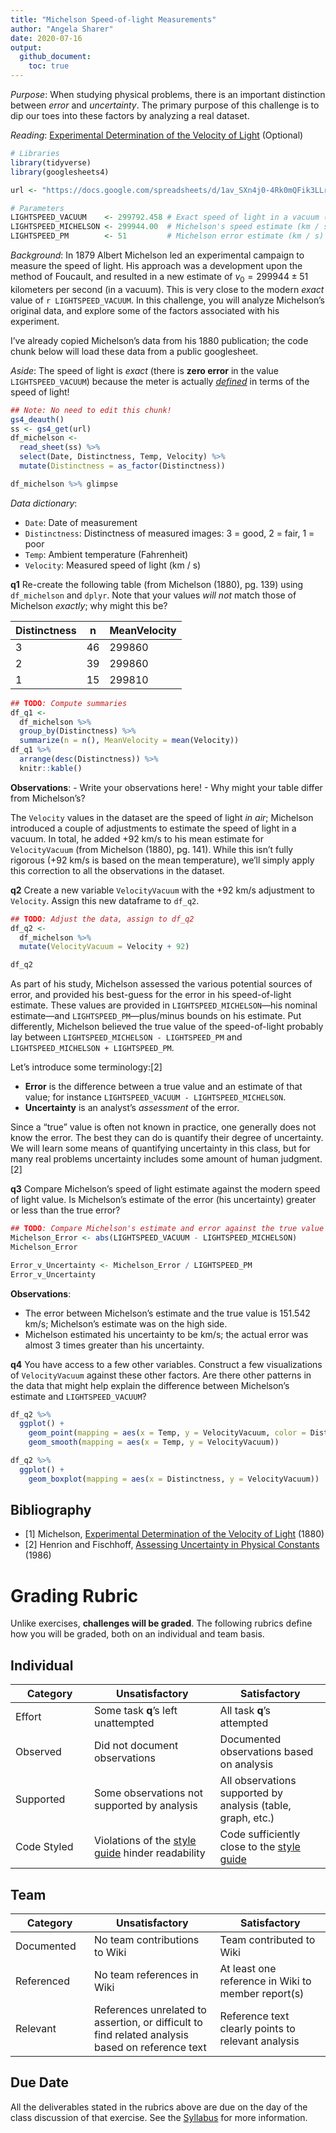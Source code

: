```yaml
---
title: "Michelson Speed-of-light Measurements"
author: "Angela Sharer"
date: 2020-07-16
output:
  github_document:
    toc: true
---
```


*Purpose*: When studying physical problems, there is an important distinction
between *error* and *uncertainty*. The primary purpose of this challenge is to
dip our toes into these factors by analyzing a real dataset.

*Reading*: [Experimental Determination of the Velocity of Light](https://play.google.com/books/reader?id=343nAAAAMAAJ&hl=en&pg=GBS.PA115) (Optional)


```r
# Libraries
library(tidyverse)
library(googlesheets4)

url <- "https://docs.google.com/spreadsheets/d/1av_SXn4j0-4Rk0mQFik3LLr-uf0YdA06i3ugE6n-Zdo/edit?usp=sharing"

# Parameters
LIGHTSPEED_VACUUM    <- 299792.458 # Exact speed of light in a vacuum (km / s)
LIGHTSPEED_MICHELSON <- 299944.00  # Michelson's speed estimate (km / s)
LIGHTSPEED_PM        <- 51         # Michelson error estimate (km / s)
```

*Background*: In 1879 Albert Michelson led an experimental campaign to measure
the speed of light. His approach was a development upon the method of Foucault,
and resulted in a new estimate of $v_0 = 299944 \pm 51$ kilometers per second
(in a vacuum). This is very close to the modern *exact* value of `r
LIGHTSPEED_VACUUM`. In this challenge, you will analyze Michelson's original
data, and explore some of the factors associated with his experiment.

I've already copied Michelson's data from his 1880 publication; the code chunk
below will load these data from a public googlesheet.

*Aside*: The speed of light is *exact* (there is **zero error** in the value
`LIGHTSPEED_VACUUM`) because the meter is actually
[*defined*](https://en.wikipedia.org/wiki/Metre#Speed_of_light_definition) in
terms of the speed of light!

```r
## Note: No need to edit this chunk!
gs4_deauth()
ss <- gs4_get(url)
df_michelson <-
  read_sheet(ss) %>%
  select(Date, Distinctness, Temp, Velocity) %>%
  mutate(Distinctness = as_factor(Distinctness))

df_michelson %>% glimpse
```

*Data dictionary*:

- `Date`: Date of measurement
- `Distinctness`: Distinctness of measured images: 3 = good, 2 = fair, 1 = poor
- `Temp`: Ambient temperature (Fahrenheit)
- `Velocity`: Measured speed of light (km / s)

__q1__ Re-create the following table (from Michelson (1880), pg. 139) using
`df_michelson` and `dplyr`. Note that your values *will not* match those of
Michelson *exactly*; why might this be?

| Distinctness | n  | MeanVelocity |
|--------------|----|----------|
|            3 | 46 |   299860 |
|            2 | 39 |   299860 |
|            1 | 15 |   299810 |

```r
## TODO: Compute summaries
df_q1 <- 
  df_michelson %>%
  group_by(Distinctness) %>%
  summarize(n = n(), MeanVelocity = mean(Velocity))
df_q1 %>%
  arrange(desc(Distinctness)) %>%
  knitr::kable()
```

**Observations**:
- Write your observations here!
- Why might your table differ from Michelson's?

The `Velocity` values in the dataset are the speed of light *in air*; Michelson
introduced a couple of adjustments to estimate the speed of light in a vacuum.
In total, he added $+92$ km/s to his mean estimate for `VelocityVacuum` (from
Michelson (1880), pg. 141). While this isn't fully rigorous ($+92$ km/s is based
on the mean temperature), we'll simply apply this correction to all the
observations in the dataset.

__q2__ Create a new variable `VelocityVacuum` with the $+92$ km/s adjustment to
`Velocity`. Assign this new dataframe to `df_q2`.

```r
## TODO: Adjust the data, assign to df_q2
df_q2 <- 
  df_michelson %>%
  mutate(VelocityVacuum = Velocity + 92)

df_q2
```

As part of his study, Michelson assessed the various potential sources of error,
and provided his best-guess for the error in his speed-of-light estimate. These
values are provided in `LIGHTSPEED_MICHELSON`---his nominal estimate---and
`LIGHTSPEED_PM`---plus/minus bounds on his estimate. Put differently, Michelson
believed the true value of the speed-of-light probably lay between
`LIGHTSPEED_MICHELSON - LIGHTSPEED_PM` and `LIGHTSPEED_MICHELSON +
LIGHTSPEED_PM`.

Let's introduce some terminology:[2]

- **Error** is the difference between a true value and an estimate of that
  value; for instance `LIGHTSPEED_VACUUM - LIGHTSPEED_MICHELSON`.
- **Uncertainty** is an analyst's *assessment* of the error.

Since a "true" value is often not known in practice, one generally does not know
the error. The best they can do is quantify their degree of uncertainty. We will
learn some means of quantifying uncertainty in this class, but for many real
problems uncertainty includes some amount of human judgment.[2]

__q3__ Compare Michelson's speed of light estimate against the modern speed of
light value. Is Michelson's estimate of the error (his uncertainty) greater or
less than the true error?

```r
## TODO: Compare Michelson's estimate and error against the true value
Michelson_Error <- abs(LIGHTSPEED_VACUUM - LIGHTSPEED_MICHELSON)
Michelson_Error

Error_v_Uncertainty <- Michelson_Error / LIGHTSPEED_PM
Error_v_Uncertainty
```

**Observations**:

- The error between Michelson's estimate and the true value is 151.542 km/s; Michelson's estimate was on the high side.
- Michelson estimated his uncertainty to be \pm 51 km/s; the actual error was almost 3 times greater than his uncertainty.


__q4__ You have access to a few other variables. Construct a few visualizations
of `VelocityVacuum` against these other factors. Are there other patterns in the
data that might help explain the difference between Michelson's estimate and
`LIGHTSPEED_VACUUM`?

```r
df_q2 %>%
  ggplot() +
    geom_point(mapping = aes(x = Temp, y = VelocityVacuum, color = Distinctness)) +
    geom_smooth(mapping = aes(x = Temp, y = VelocityVacuum))

df_q2 %>%
  ggplot() +
    geom_boxplot(mapping = aes(x = Distinctness, y = VelocityVacuum))
```



## Bibliography

- [1] Michelson, [Experimental Determination of the Velocity of Light](https://play.google.com/books/reader?id=343nAAAAMAAJ&hl=en&pg=GBS.PA115) (1880)
- [2] Henrion and Fischhoff, [Assessing Uncertainty in Physical Constants](https://www.cmu.edu/epp/people/faculty/research/Fischoff-Henrion-Assessing%20uncertainty%20in%20physical%20constants.pdf) (1986)









<!-- include-rubric -->
# Grading Rubric
<!-- -------------------------------------------------- -->

Unlike exercises, **challenges will be graded**. The following rubrics define how you will be graded, both on an individual and team basis.

## Individual
<!-- ------------------------- -->

| Category | Unsatisfactory | Satisfactory |
|----------|----------------|--------------|
| Effort | Some task __q__'s left unattempted | All task __q__'s attempted |
| Observed | Did not document observations | Documented observations based on analysis |
| Supported | Some observations not supported by analysis | All observations supported by analysis (table, graph, etc.) |
| Code Styled | Violations of the [style guide](https://style.tidyverse.org/) hinder readability | Code sufficiently close to the [style guide](https://style.tidyverse.org/) |

## Team
<!-- ------------------------- -->

| Category | Unsatisfactory | Satisfactory |
|----------|----------------|--------------|
| Documented | No team contributions to Wiki | Team contributed to Wiki |
| Referenced | No team references in Wiki | At least one reference in Wiki to member report(s) |
| Relevant | References unrelated to assertion, or difficult to find related analysis based on reference text | Reference text clearly points to relevant analysis |

## Due Date
<!-- ------------------------- -->

All the deliverables stated in the rubrics above are due on the day of the class discussion of that exercise. See the [Syllabus](https://docs.google.com/document/d/1jJTh2DH8nVJd2eyMMoyNGroReo0BKcJrz1eONi3rPSc/edit?usp=sharing) for more information.

